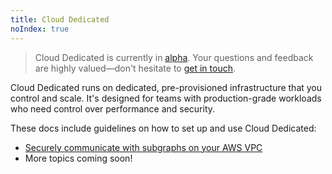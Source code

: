 ```yaml
---
title: Cloud Dedicated
noIndex: true
---
```


> Cloud Dedicated is currently in [alpha](/resources/product-launch-stages/#alpha--beta). Your questions and feedback are highly valued—don't hesitate to [get in touch](mailto:cloud@apollographql.com).

Cloud Dedicated runs on dedicated, pre-provisioned infrastructure that you control and scale. It's designed for teams with production-grade workloads who need control over performance and security.

These docs include guidelines on how to set up and use Cloud Dedicated:

- [Securely communicate with subgraphs on your AWS VPC](./lattice)
- More topics coming soon!